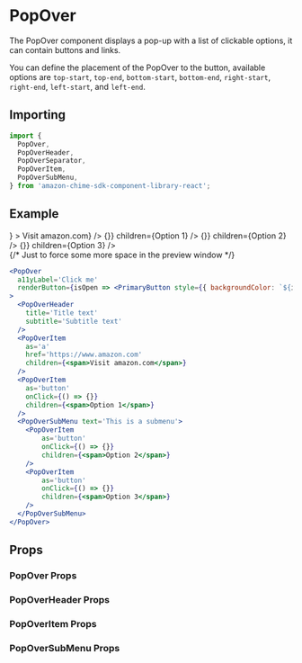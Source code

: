 

# PopOver

The PopOver component displays a pop-up with a list of clickable options, it can contain buttons and links. 

You can define the placement of the PopOver to the button, available options are `top-start`, `top-end`, `bottom-start`, `bottom-end`, `right-start`, `right-end`, `left-start`, and `left-end`.

## Importing

```javascript
import {
  PopOver,
  PopOverHeader,
  PopOverSeparator,
  PopOverItem,
  PopOverSubMenu,
} from 'amazon-chime-sdk-component-library-react';
```

## Example

<ThemeProvider theme={lightTheme}>
  <GlobalStyles/>
  <Preview>
    <PopOver
      a11yLabel='Click me'
      renderButton={
        isOpen => <PrimaryButton style={{ backgroundColor: `${isOpen ? `#0042bb` : '#075fff'}`}} label='Open PopOver'/>
      }
    >
      <PopOverHeader
        title='Title text'
        subtitle='Subtitle text'
      />
      <PopOverItem
        as='a'
        href='https://www.amazon.com'
        children={<span>Visit amazon.com</span>}
      />
      <PopOverItem
        as='button'
        onClick={() => {}}
        children={<span>Option 1</span>}
      />
      <PopOverSubMenu text='This is a submenu'>
        <PopOverItem
          as='button'
          onClick={() => {}}
          children={<span>Option 2</span>}
        />
        <PopOverItem
          as='button'
          onClick={() => {}}
          children={<span>Option 3</span>}
        />
      </PopOverSubMenu>
    </PopOver>
    <div style={{ height: '15rem' }} /> {/* Just to force some more space in the preview window */}
  </Preview>
</ThemeProvider>

```jsx
<PopOver
  a11yLabel='Click me'
  renderButton={isOpen => <PrimaryButton style={{ backgroundColor: `${isOpen ? `#0042bb` : '#075fff'}`}} label='Open PopOver'/>}
>
  <PopOverHeader
    title='Title text'
    subtitle='Subtitle text'
  />
  <PopOverItem
    as='a'
    href='https://www.amazon.com'
    children={<span>Visit amazon.com</span>}
  />
  <PopOverItem
    as='button'
    onClick={() => {}}
    children={<span>Option 1</span>}
  />
  <PopOverSubMenu text='This is a submenu'>
    <PopOverItem
        as='button'
        onClick={() => {}}
        children={<span>Option 2</span>}
    />
    <PopOverItem
        as='button'
        onClick={() => {}}
        children={<span>Option 3</span>}
    />
  </PopOverSubMenu>
</PopOver>
```

## Props
### PopOver Props
<Props of={PopOver} />

### PopOverHeader Props
<Props of={PopOverHeader} />

### PopOverItem Props
<Props of={PopOverItem} />

### PopOverSubMenu Props
<Props of={PopOverSubMenu} />
